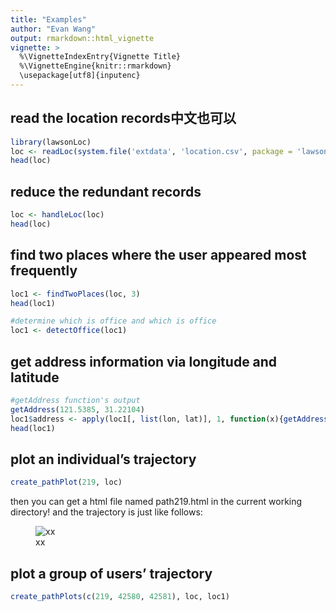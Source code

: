 ```yaml
---
title: "Examples"
author: "Evan Wang"
output: rmarkdown::html_vignette
vignette: >
  %\VignetteIndexEntry{Vignette Title}
  %\VignetteEngine{knitr::rmarkdown}
  \usepackage[utf8]{inputenc}
---
```


## read the location records中文也可以
```r
library(lawsonLoc)
loc <- readLoc(system.file('extdata', 'location.csv', package = 'lawsonLoc'))
head(loc)
```

## reduce the redundant records
```r
loc <- handleLoc(loc)
head(loc)
```

## find two places where the user appeared most frequently
```r
loc1 <- findTwoPlaces(loc, 3)
head(loc1)

#determine which is office and which is office
loc1 <- detectOffice(loc1)
```

## get address information via longitude and latitude
```r
#getAddress function's output
getAddress(121.5385, 31.22104)
loc1$address <- apply(loc1[, list(lon, lat)], 1, function(x){getAddress(x[1], x[2])$detail_address})
head(loc1)
```

## plot an individual's trajectory
```r
create_pathPlot(219, loc)
```

then you can get a html file named path219.html in the current working directory! and the trajectory is just like follows:

![xx](E:\\lawson\\lawson_location_analysis\\location\\inst\\extdata\\path219.png)

## plot a group of users' trajectory
```r
create_pathPlots(c(219, 42580, 42581), loc, loc1)
```

